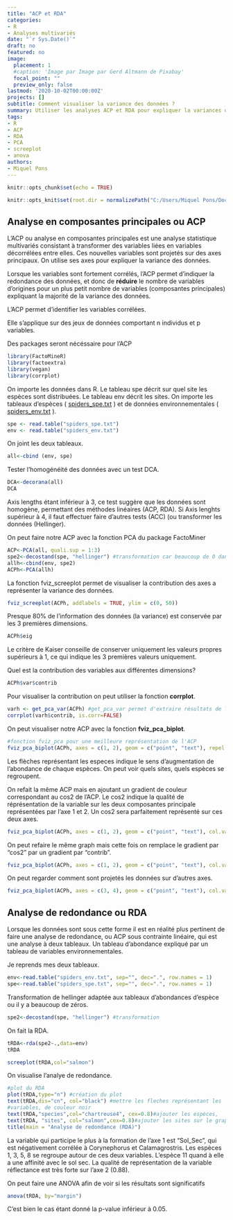 ```yaml
---
title: "ACP et RDA"
categories:
- R
- Analyses multivariés
date: "`r Sys.Date()`"
draft: no
featured: no
image:
  placement: 1
  #caption: 'Image par Image par Gerd Altmann de Pixabay'
  focal_point: ""
  preview_only: false
lastmod: '2020-10-02T00:00:00Z'
projects: []
subtitle: Comment visualiser la variance des données ?
summary: Utiliser les analyses ACP et RDA pour expliquer la variances des données d'abondance d'espèces en fonction de paramètres environnementaux.
tags:
- R
- ACP
- RDA
- PCA
- screeplot
- anova 
authors: 
- Miquel Pons
---
```



```r
knitr::opts_chunk$set(echo = TRUE)

knitr::opts_knit$set(root.dir = normalizePath("C:/Users/Miquel Pons/Documents/starter-blog/static/files"))


```
## Analyse en composantes principales ou **ACP**

L'ACP ou analyse en composantes principales est une analyse statistique multivariés consistant à transformer des variables liées en variables décorrélées entre elles. Ces nouvelles variables sont projetés sur des axes principaux. On utilise ses axes pour expliquer la variance des données.  

Lorsque les variables sont fortement corrélés, l'ACP permet d'indiquer la redondance des données, et donc de **réduire** le nombre de variables d'origines pour un plus petit nombre de variables (composantes principales) expliquant la majorité de la variance des données.   
  
L'ACP permet d'identifier les variables corrélées. 

Elle s'applique sur des jeux de données comportant n individus et p variables.


Des packages seront nécéssaire pour l'ACP
```r
library(FactoMineR)
library(factoextra)
library(vegan)
library(corrplot)
```


On importe les données dans R. Le tableau spe décrit sur quel site les espèces sont distribuées. Le tableau env décrit les sites. On importe les tableaux d'espèces  ( <a href="/files/spiders_spe.txt">spiders_spe.txt</a> ) et de données environnementales ( <a href="/files/spiders_env.txt">spiders_env.txt</a> ).
``` r

spe <- read.table("spiders_spe.txt") 
env <- read.table("spiders_env.txt")

```

On joint les deux tableaux.
```r
all<-cbind (env, spe)
```

Tester l'homogénéité des données avec un test DCA.

```r
DCA<-decorana(all)
DCA
```

Axis lengths étant inférieur à 3, ce test suggère que les données sont homogène, permettant des méthodes linéaires (ACP, RDA). 
Si Axis lenghts supérieur à 4, il faut effectuer faire d'autres tests (ACC) (ou transformer les données (Hellinger).

On peut faire notre ACP avec la fonction PCA du package FactoMiner

```r
ACP<-PCA(all, quali.sup = 1:3)
spe2<-decostand(spe, "hellinger") #transformation car beaucoup de 0 dans les données
allh<-cbind(env, spe2)
ACPh<-PCA(allh) 
```

La fonction fviz_screeplot permet de visualiser la contribution des axes a représenter la variance des données. 

```r
fviz_screeplot(ACPh, addlabels = TRUE, ylim = c(0, 50))
```

Presque 80% de l'information des données (la variance) est conservée par les 3 premières dimensions.


```r
ACPh$eig

```

Le critère de Kaiser conseille de conserver uniquement les valeurs propres supérieurs à 1, ce qui indique les 3 premières valeurs uniquement. 


Quel est la contribution des variables aux différentes dimensions?
```r
ACPh$var$contrib
```

Pour visualiser la contribution on peut utiliser la fonction **corrplot**. 
 
```r
varh <- get_pca_var(ACPh) #get_pca_var permet d'extraire résultats de l'ACP (coordonnées, corrélation entre variables et les axes, cosinus-carré et contributions)
corrplot(varh$contrib, is.corr=FALSE)
```

On peut visualiser notre ACP avec la fonction **fviz_pca_biplot**.

```r
#fonction fviz_pca pour une meilleure représentation de l'ACP
fviz_pca_biplot(ACPh, axes = c(1, 2), geom = c("point", "text"), repel = T)

```
Les flèches représentant les especes indique le sens d'augmentation de l'abondance de chaque espèces.
On peut voir quels sites, quels espèces se regroupent. 

On refait la même ACP mais en ajoutant un gradient de couleur correspondant au cos2 de l'ACP. Le cos2 indique la qualité de réprésentation de la variable sur les deux composantes principale représentées par l'axe 1 et 2. Un cos2 sera parfaitement représenté sur ces deux axes. 

```r
fviz_pca_biplot(ACPh, axes = c(1, 2), geom = c("point", "text"), col.var="cos2", gradient.cols = c("pink","red","blue"), repel=T)
```

On peut refaire le même graph mais cette fois on remplace le gradient par "cos2" par un gradient par "contrib". 
```r
fviz_pca_biplot(ACPh, axes = c(1, 2), geom = c("point", "text"), col.var="contrib", gradient.cols = c("pink","red","blue"), repel=T)
```




On peut regarder comment sont projetés les données sur d'autres axes.
```r
fviz_pca_biplot(ACPh, axes = c(3, 4), geom = c("point", "text"), col.var="contrib", gradient.cols = c("pink","red","blue"), repel=T)

```

## Analyse de redondance ou **RDA**
Lorsque les données sont sous cette forme il est en réalité plus pertinent de faire une analyse de redondance, ou ACP sous contrainte linéaire, qui est une analyse à deux tableaux. Un tableau d'abondance expliqué par un tableau de variables environnementales.

Je reprends mes deux tableaux.
```r
env<-read.table("spiders_env.txt", sep="", dec=".", row.names = 1)
spe<-read.table("spiders_spe.txt", sep="", dec=".", row.names = 1)
```

Transformation de hellinger adaptée aux tableaux d'abondances d'espèce ou il y a beaucoup de zéros.
```r
spe2<-decostand(spe, "hellinger") #transformation

```
On fait la RDA.

```r
tRDA<-rda(spe2~.,data=env)
tRDA
```
```r
screeplot(tRDA,col="salmon")
```

On visualise l'analye de redondance.

```r
#plot du RDA
plot(tRDA,type="n") #création du plot
text(tRDA,dis="cn", col="black") #mettre les fleches représentant les
#variables, de couleur noir
text(tRDA,"species",col="chartreuse4", cex=0.8)#ajouter les espèces,
text(tRDA, "sites", col="salmon",cex=0.8)#ajouter les sites sur le graphe,
title(main = "Analyse de redondance (RDA)")
```
La variable qui participe le plus à la formation de l’axe 1 est “Sol_Sec”, qui est négativement corrélée à Corynephorus et Calamagrostris. Les espèces 1, 3, 5, 8 se regroupe autour de ces deux variables. L’espèce 11 quand à elle a une affinité avec le sol sec. La qualité de représentation de la variable réflectance est très forte sur l’axe 2 (0.88).


On peut faire une ANOVA afin de voir si les résultats sont significatifs

```r
anova(tRDA, by="margin")
```
C'est bien le cas étant donné la p-value inférieur à 0.05. 
